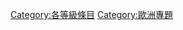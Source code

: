 {{Articles by Quality|topic=欧洲|project=欧洲|format=TOC}}
{{Wikipedia category}}
{{emptycat}}
{{catmore1|[[Wikipedia:欧洲專題|Wikipedia:欧洲專題]]}}
[[Category:各等級條目|Category:各等級條目]]
[[Category:歐洲專題|Category:歐洲專題]]